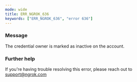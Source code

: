 ```yaml
---
mode: wide
title: ERR_NGROK_636
keywords: ["ERR_NGROK_636", "error 636"]
---
```


### Message

The credential owner is marked as inactive on the account.

### Further help

If you're having trouble resolving this error, please reach out to [support@ngrok.com](mailto:support@ngrok.com?subject=Help%20with%20ERR_NGROK_636)

